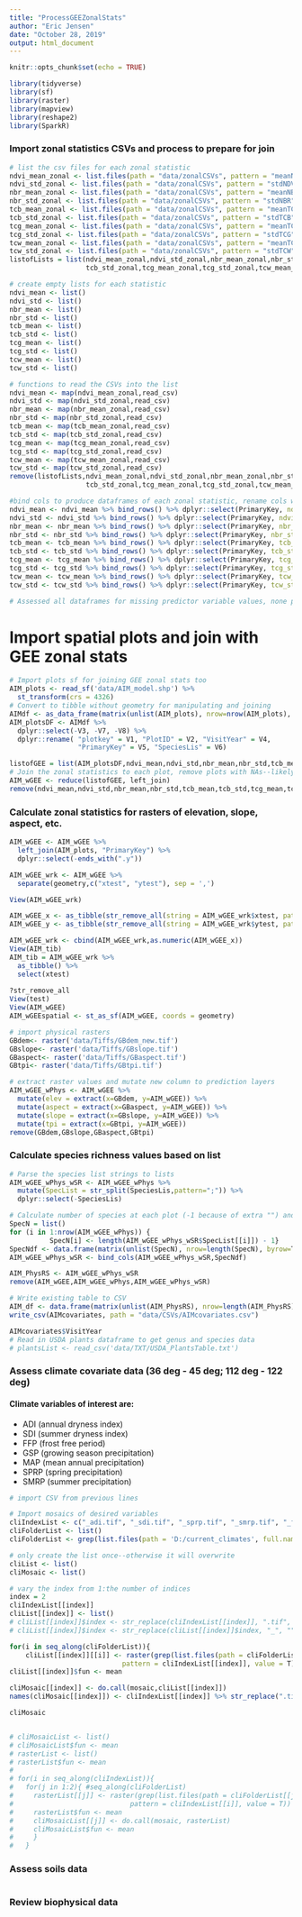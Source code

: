 ```yaml
---
title: "ProcessGEEZonalStats"
author: "Eric Jensen"
date: "October 28, 2019"
output: html_document
---
```


```r
knitr::opts_chunk$set(echo = TRUE)

library(tidyverse)
library(sf)
library(raster)
library(mapview)
library(reshape2)
library(SparkR)
```

### Import zonal statistics CSVs and process to prepare for join
```r
# list the csv files for each zonal statistic
ndvi_mean_zonal <- list.files(path = "data/zonalCSVs", pattern = "meanNDVI", full.names = T)
ndvi_std_zonal <- list.files(path = "data/zonalCSVs", pattern = "stdNDVI", full.names = T)
nbr_mean_zonal <- list.files(path = "data/zonalCSVs", pattern = "meanNBR", full.names = T)
nbr_std_zonal <- list.files(path = "data/zonalCSVs", pattern = "stdNBR", full.names = T)
tcb_mean_zonal <- list.files(path = "data/zonalCSVs", pattern = "meanTCB", full.names = T)
tcb_std_zonal <- list.files(path = "data/zonalCSVs", pattern = "stdTCB", full.names = T)
tcg_mean_zonal <- list.files(path = "data/zonalCSVs", pattern = "meanTCG", full.names = T)
tcg_std_zonal <- list.files(path = "data/zonalCSVs", pattern = "stdTCG", full.names = T)
tcw_mean_zonal <- list.files(path = "data/zonalCSVs", pattern = "meanTCW", full.names = T)
tcw_std_zonal <- list.files(path = "data/zonalCSVs", pattern = "stdTCW", full.names = T)
listofLists = list(ndvi_mean_zonal,ndvi_std_zonal,nbr_mean_zonal,nbr_std_zonal,tcb_mean_zonal,
                   tcb_std_zonal,tcg_mean_zonal,tcg_std_zonal,tcw_mean_zonal,tcw_std_zonal)

# create empty lists for each statistic
ndvi_mean <- list()
ndvi_std <- list()
nbr_mean <- list()
nbr_std <- list()
tcb_mean <- list()
tcb_std <- list()
tcg_mean <- list()
tcg_std <- list()
tcw_mean <- list()
tcw_std <- list()

# functions to read the CSVs into the list
ndvi_mean <- map(ndvi_mean_zonal,read_csv)
ndvi_std <- map(ndvi_std_zonal,read_csv)
nbr_mean <- map(nbr_mean_zonal,read_csv)
nbr_std <- map(nbr_std_zonal,read_csv)
tcb_mean <- map(tcb_mean_zonal,read_csv)
tcb_std <- map(tcb_std_zonal,read_csv)
tcg_mean <- map(tcg_mean_zonal,read_csv)
tcg_std <- map(tcg_std_zonal,read_csv)
tcw_mean <- map(tcw_mean_zonal,read_csv)
tcw_std <- map(tcw_std_zonal,read_csv)
remove(listofLists,ndvi_mean_zonal,ndvi_std_zonal,nbr_mean_zonal,nbr_std_zonal,tcb_mean_zonal,
                   tcb_std_zonal,tcg_mean_zonal,tcg_std_zonal,tcw_mean_zonal,tcw_std_zonal)

#bind cols to produce dataframes of each zonal statistic, rename cols with unique name
ndvi_mean <- ndvi_mean %>% bind_rows() %>% dplyr::select(PrimaryKey, ndvi_mean = mean)
ndvi_std <- ndvi_std %>% bind_rows() %>% dplyr::select(PrimaryKey, ndvi_stdDev = stdDev)
nbr_mean <- nbr_mean %>% bind_rows() %>% dplyr::select(PrimaryKey, nbr_mean = mean)
nbr_std <- nbr_std %>% bind_rows() %>% dplyr::select(PrimaryKey, nbr_stdDev = stdDev)
tcb_mean <- tcb_mean %>% bind_rows() %>% dplyr::select(PrimaryKey, tcb_mean = mean)
tcb_std <- tcb_std %>% bind_rows() %>% dplyr::select(PrimaryKey, tcb_stdDev = stdDev)
tcg_mean <- tcg_mean %>% bind_rows() %>% dplyr::select(PrimaryKey, tcg_mean = mean)
tcg_std <- tcg_std %>% bind_rows() %>% dplyr::select(PrimaryKey, tcg_stdDev = stdDev)
tcw_mean <- tcw_mean %>% bind_rows() %>% dplyr::select(PrimaryKey, tcw_mean = mean)
tcw_std <- tcw_std %>% bind_rows() %>% dplyr::select(PrimaryKey, tcw_stdDev = stdDev)

# Assessed all dataframes for missing predictor variable values, none present
```

# Import spatial plots and join with GEE zonal stats
```r
# Import plots sf for joining GEE zonal stats too
AIM_plots <- read_sf('data/AIM_model.shp') %>%
  st_transform(crs = 4326)
# Convert to tibble without geometry for manipulating and joining
AIMdf <- as_data_frame(matrix(unlist(AIM_plots), nrow=nrow(AIM_plots), byrow=F))
AIM_plotsDF <- AIMdf %>%
  dplyr::select(-V3, -V7, -V8) %>%
  dplyr::rename( "plotkey" = V1, "PlotID" = V2, "VisitYear" = V4, 
                 "PrimaryKey" = V5, "SpeciesLis" = V6)

listofGEE = list(AIM_plotsDF,ndvi_mean,ndvi_std,nbr_mean,nbr_std,tcb_mean,tcb_std,tcg_mean,tcg_std,tcw_mean,tcw_std)
# Join the zonal statistics to each plot, remove plots with NAs--likely only the dateless plot
AIM_wGEE <- reduce(listofGEE, left_join)
remove(ndvi_mean,ndvi_std,nbr_mean,nbr_std,tcb_mean,tcb_std,tcg_mean,tcg_std,tcw_mean,tcw_std, listofGEE, AIMdf)
```

### Calculate zonal statistics for rasters of elevation, slope, aspect, etc.
```r
AIM_wGEE <- AIM_wGEE %>%
  left_join(AIM_plots, "PrimaryKey") %>%
  dplyr::select(-ends_with(".y"))

AIM_wGEE_wrk <- AIM_wGEE %>%
  separate(geometry,c("xtest", "ytest"), sep = ',') 

View(AIM_wGEE_wrk)

AIM_wGEE_x <- as_tibble(str_remove_all(string = AIM_wGEE_wrk$xtest, pattern = "[c(]")) 
AIM_wGEE_y <- as_tibble(str_remove_all(string = AIM_wGEE_wrk$ytest, pattern = "[)]"))

AIM_wGEE_wrk <- cbind(AIM_wGEE_wrk,as.numeric(AIM_wGEE_x))
View(AIM_tib)
AIM_tib = AIM_wGEE_wrk %>%
  as_tibble() %>%
  select(xtest)
  
?str_remove_all
View(test)
View(AIM_wGEE)
AIM_wGEEspatial <- st_as_sf(AIM_wGEE, coords = geometry)

# import physical rasters
GBdem<- raster('data/Tiffs/GBdem_new.tif')
GBslope<- raster('data/Tiffs/GBslope.tif')
GBaspect<- raster('data/Tiffs/GBaspect.tif')
GBtpi<- raster('data/Tiffs/GBtpi.tif')

# extract raster values and mutate new column to prediction layers
AIM_wGEE_wPhys <- AIM_wGEE %>%
  mutate(elev = extract(x=GBdem, y=AIM_wGEE)) %>%
  mutate(aspect = extract(x=GBaspect, y=AIM_wGEE)) %>%
  mutate(slope = extract(x=GBslope, y=AIM_wGEE)) %>%
  mutate(tpi = extract(x=GBtpi, y=AIM_wGEE))
remove(GBdem,GBslope,GBaspect,GBtpi)
```

### Calculate species richness values based on list
```r
# Parse the species list strings to lists
AIM_wGEE_wPhys_wSR <- AIM_wGEE_wPhys %>%
  mutate(SpecList = str_split(SpeciesLis,pattern=";")) %>%
  dplyr::select(-SpeciesLis)

# Calculate number of species at each plot (-1 because of extra "") and bind the dataframe to predictive dataframe
SpecN = list()
for (i in 1:nrow(AIM_wGEE_wPhys)) {
          SpecN[i] <- length(AIM_wGEE_wPhys_wSR$SpecList[[i]]) - 1}
SpecNdf <- data.frame(matrix(unlist(SpecN), nrow=length(SpecN), byrow=T))
AIM_wGEE_wPhys_wSR <- bind_cols(AIM_wGEE_wPhys_wSR,SpecNdf)

AIM_PhysRS <- AIM_wGEE_wPhys_wSR
remove(AIM_wGEE,AIM_wGEE_wPhys,AIM_wGEE_wPhys_wSR)

# Write existing table to CSV
AIM_df <- data.frame(matrix(unlist(AIM_PhysRS), nrow=length(AIM_PhysRS), byrow=T))
write_csv(AIMcovariates, path = "data/CSVs/AIMcovariates.csv")

AIMcovariates$VisitYear
# Read in USDA plants dataframe to get genus and species data
# plantsList <- read_csv('data/TXT/USDA_PlantsTable.txt')
```

### Assess climate covariate data (36 deg - 45 deg; 112 deg - 122 deg)
#### Climate variables of interest are:
- ADI (annual dryness index)
- SDI (summer dryness index)
- FFP (frost free period)
- GSP (growing season precipitation)
- MAP (mean annual precipitation)
- SPRP (spring precipitation)
- SMRP (summer precipitation)
```r
# import CSV from previous lines

# Import mosaics of desired variables
cliIndexList <- c("_adi.tif", "_sdi.tif", "_sprp.tif", "_smrp.tif", "_ffp.tif", "_gsp.tif", "_map.tif")
cliFolderList <- list()
cliFolderList <- grep(list.files(path = 'D:/current_climates', full.names = T), pattern = "33|34|35|111|123|124", invert = T, value = T)

# only create the list once--otherwise it will overwrite
cliList <- list() 
cliMosaic <- list()

# vary the index from 1:the number of indices
index = 2
cliIndexList[[index]]
cliList[[index]] <- list()
# cliList[[index]]$index <- str_replace(cliIndexList[[index]], ".tif", "")
# cliList[[index]]$index <- str_replace(cliList[[index]]$index, "_", "")

for(i in seq_along(cliFolderList)){ 
    cliList[[index]][[i]] <- raster(grep(list.files(path = cliFolderList[[i]], full.names = T), 
                            pattern = cliIndexList[[index]], value = T))}
cliList[[index]]$fun <- mean

cliMosaic[[index]] <- do.call(mosaic,cliList[[index]])
names(cliMosaic[[index]]) <- cliIndexList[[index]] %>% str_replace(".tif", "") %>% str_replace("_", "")

cliMosaic


# cliMosaicList <- list()
# cliMosaicList$fun <- mean
# rasterList <- list()
# rasterList$fun <- mean
# 
# for(i in seq_along(cliIndexList)){
#   for(j in 1:2){ #seq_along(cliFolderList)
#     rasterList[[j]] <- raster(grep(list.files(path = cliFolderList[[j]],full.names = T), 
#                             pattern = cliIndexList[[i]], value = T))
#     rasterList$fun <- mean
#     cliMosaicList[[j]] <- do.call(mosaic, rasterList)
#     cliMosaicList$fun <- mean
#     }
#   }
```

### Assess soils data
```r

```

### Review biophysical data
```r

```







